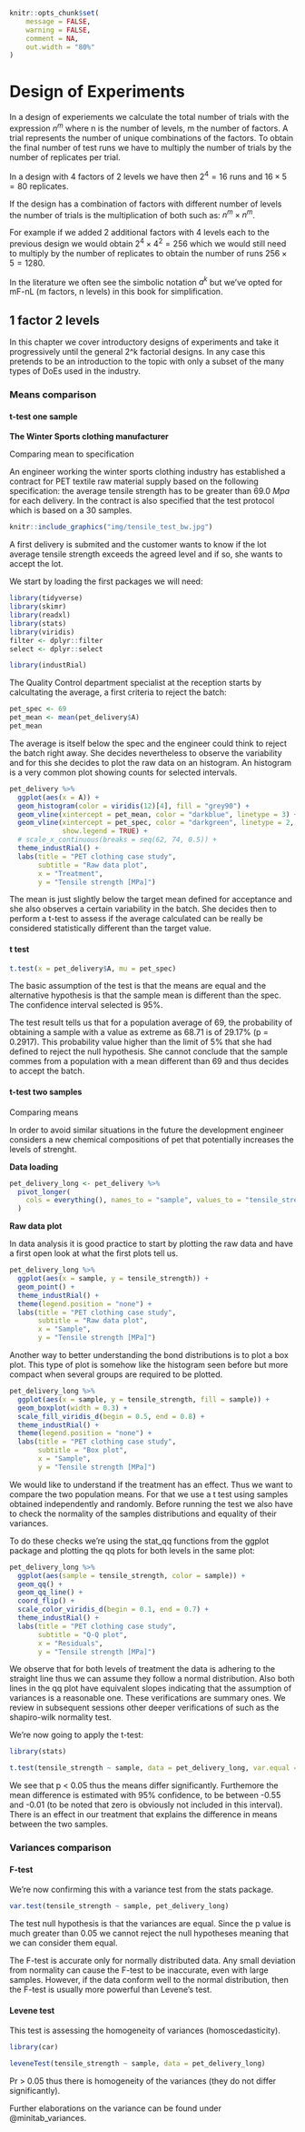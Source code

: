 ```r
knitr::opts_chunk$set(
	message = FALSE,
	warning = FALSE,
	comment = NA,
	out.width = "80%"
)
```

# Design of Experiments {#DOE}

In a design of experiements we calculate the total number of trials with the expression $n^m$ where n is the number of levels, m the number of factors. A trial represents the number of unique combinations of the factors. To obtain the final number of test runs we have to multiply the number of trials by the number of replicates per trial.

In a design with 4 factors of 2 levels we have then $2^4 = 16$ runs and $16 \times 5 = 80$ replicates. 

If the design has a combination of factors with different number of levels the number of trials is the multiplication of both such as: $n^m \times n^m$. 

For example if we added 2 additional factors with 4 levels each to the previous design we would obtain $2^4 \times 4^2 = 256$ which we would still need to multiply by the number of replicates to obtain the number of runs $256 \times 5 = 1280$.

In the literature we often see the simbolic notation $a^k$ but we've opted for mF-nL (m factors, n levels) in this book for simplification.

## 1 factor 2 levels

In this chapter we cover introductory designs of experiments and take it progressively until the general 2^k factorial designs. In any case this pretends to be an introduction to the topic with only a subset of the many types of DoEs used in the industry.

### Means comparison

#### t-test one sample

**The Winter Sports clothing manufacturer**

Comparing mean to specification

An engineer working the winter sports clothing industry has established a contract for PET textile raw material supply based on the following specification: the average tensile strength has to be greater than 69.0 $Mpa$ for each delivery. In the contract is also specified that the test protocol which is based on a 30 samples.

<div class="marginnote">

```r
knitr::include_graphics("img/tensile_test_bw.jpg")
```

</div>

A first delivery is submited and the customer wants to know if the lot average tensile strength exceeds the agreed level and if so, she wants to accept the lot.

We start by loading the first packages we will need:

```r
library(tidyverse)
library(skimr)
library(readxl)
library(stats)
library(viridis)
filter <- dplyr::filter
select <- dplyr::select
```

```r
library(industRial)
```

The Quality Control department specialist at the reception starts by calcultating the average, a first criteria to reject the batch:

```r
pet_spec <- 69
pet_mean <- mean(pet_delivery$A)
pet_mean
```

The average is itself below the spec and the engineer could think to reject the batch right away. She decides nevertheless to observe the variability and for this she decides to plot the raw data on an histogram. An histogram is a very common plot showing counts for selected intervals.

```r
pet_delivery %>% 
  ggplot(aes(x = A)) +
  geom_histogram(color = viridis(12)[4], fill = "grey90") +
  geom_vline(xintercept = pet_mean, color = "darkblue", linetype = 3) +
  geom_vline(xintercept = pet_spec, color = "darkgreen", linetype = 2, 
             show.legend = TRUE) +
  # scale_x_continuous(breaks = seq(62, 74, 0.5)) +
  theme_industRial() +
  labs(title = "PET clothing case study",
       subtitle = "Raw data plot",
       x = "Treatment",
       y = "Tensile strength [MPa]")
```

The mean is just slightly below the target mean defined for acceptance and she also observes a certain variability in the batch. She decides then to perform a t-test to assess if the average calculated can be really be considered statistically different than the target value.

#### t test {#tTest}

```r
t.test(x = pet_delivery$A, mu = pet_spec)
```

The basic assumption of the test is that the means are equal and the alternative hypothesis is that the sample mean is different than the spec. The confidence interval selected is 95%.

The test result tells us that for a population average of 69, the probability of obtaining a sample with a value as extreme as 68.71 is of 29.17% (p = 0.2917). This probability value higher than the limit of 5% that she had defined to reject the null hypothesis. She cannot conclude that the sample commes from a population with a mean different than 69 and thus decides to accept the batch.

#### t-test two samples

Comparing means

In order to avoid similar situations in the future the development engineer considers a new chemical compositions of pet that potentially increases the levels of strenght.

**Data loading**

```r
pet_delivery_long <- pet_delivery %>%
  pivot_longer(
    cols = everything(), names_to = "sample", values_to = "tensile_strength"
  )
```

**Raw data plot**

In data analysis it is good practice to start by plotting the raw data and have a first open look at what the first plots tell us.

```r
pet_delivery_long %>% 
  ggplot(aes(x = sample, y = tensile_strength)) +
  geom_point() +
  theme_industRial() +
  theme(legend.position = "none") +
  labs(title = "PET clothing case study",
       subtitle = "Raw data plot",
       x = "Sample",
       y = "Tensile strength [MPa]")
```

Another way to better understanding the bond distributions is to plot a box plot. This type of plot is somehow like the histogram seen before but more compact when several groups are required to be plotted.

```r
pet_delivery_long %>% 
  ggplot(aes(x = sample, y = tensile_strength, fill = sample)) +
  geom_boxplot(width = 0.3) +
  scale_fill_viridis_d(begin = 0.5, end = 0.8) +
  theme_industRial() +
  theme(legend.position = "none") +
  labs(title = "PET clothing case study",
       subtitle = "Box plot",
       x = "Sample",
       y = "Tensile strength [MPa]")
```

We would like to understand if the treatment has an effect. Thus we want to compare the two population means. For that we use a t test using samples obtained independently and randomly. Before running the test we also have to check the normality of the samples distributions and equality of their variances.

To do these checks we're using the stat_qq functions from the ggplot package and plotting the qq plots for both levels in the same plot:

```r
pet_delivery_long %>%
  ggplot(aes(sample = tensile_strength, color = sample)) +
  geom_qq() +
  geom_qq_line() +
  coord_flip() +
  scale_color_viridis_d(begin = 0.1, end = 0.7) +
  theme_industRial() +
  labs(title = "PET clothing case study",
       subtitle = "Q-Q plot",
       x = "Residuals",
       y = "Tensile strength [MPa]")
```

We observe that for both levels of treatment the data is adhering to the straight line thus we can assume they follow a normal distribution. Also both lines in the qq plot  have equivalent slopes indicating that the assumption of variances is a reasonable one. These verifications are summary ones. We review in subsequent sessions other deeper verifications of such as the shapiro-wilk normality test.

We're now going to apply the t-test:

```r
library(stats)
```

```r
t.test(tensile_strength ~ sample, data = pet_delivery_long, var.equal = TRUE)
```

We see that p \< 0.05 thus the means differ significantly. Furthemore the mean difference is estimated with 95% confidence, to be between -0.55 and -0.01 (to be noted that zero is obviously not included in this interval). There is an effect in our treatment that explains the difference in means between the two samples.

### Variances comparison

#### F-test {#FTest}

We're now confirming this with a variance test from the stats package.

```r
var.test(tensile_strength ~ sample, pet_delivery_long)
```

The test null hypothesis is that the variances are equal. Since the p value is much greater than 0.05 we cannot reject the null hypotheses meaning that we can consider them equal.

The F-test is accurate only for normally distributed data. Any small deviation from normality can cause the F-test to be inaccurate, even with large samples. However, if the data conform well to the normal distribution, then the F-test is usually more powerful than Levene's test.

#### Levene test {#leveneTest}

This test is assessing the homogeneity of variances (homoscedasticity).

```r
library(car)
```

```r
leveneTest(tensile_strength ~ sample, data = pet_delivery_long)
```

Pr \> 0.05 thus there is homogeneity of the variances (they do not differ significantly).

Further elaborations on the variance can be found under @minitab_variances.
